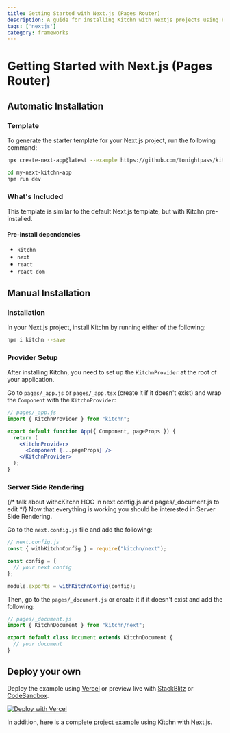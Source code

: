 ```yaml
---
title: Getting Started with Next.js (Pages Router)
description: A guide for installing Kitchn with Nextjs projects using Pages Router
tags: ['nextjs']
category: frameworks
---
```



# Getting Started with Next.js (Pages Router)

## Automatic Installation

### Template

To generate the starter template for your Next.js project, run the following command:

```sh
npx create-next-app@latest --example https://github.com/tonightpass/kitchn/tree/master/examples/next-pages my-next-kitchn-app

cd my-next-kitchn-app
npm run dev
```

### What's Included

This template is similar to the default Next.js template, but with Kitchn pre-installed.

#### Pre-install dependencies

- `kitchn`
- `next`
- `react`
- `react-dom`

## Manual Installation

### Installation
In your Next.js project, install Kitchn by running either of the following:

```sh npm2yarn
npm i kitchn --save
```

### Provider Setup

After installing Kitchn, you need to set up the `KitchnProvider` at the root 
of your application.

Go to `pages/_app.js` or `pages/_app.tsx` (create it if it doesn't exist) and
wrap the `Component` with the `KitchnProvider`:

```jsx
// pages/_app.js
import { KitchnProvider } from "kitchn";

export default function App({ Component, pageProps }) {
  return (
    <KitchnProvider>
      <Component {...pageProps} />
    </KitchnProvider>
  );
}
```

### Server Side Rendering
{/* talk about withcKitchn HOC in next.config.js and pages/_document.js to edit */}
Now that everything is working you should be interested in Server Side Rendering.

Go to the `next.config.js` file and add the following:

```js
// next.config.js
const { withKitchnConfig } = require("kitchn/next");

const config = {
  // your next config
};

module.exports = withKitchnConfig(config);
```

Then, go to the `pages/_document.js` or create it if it doesn't exist and add the following:

```jsx
// pages/_document.js
import { KitchnDocument } from "kitchn/next";

export default class Document extends KitchnDocument {
  // your document
}
```

## Deploy your own

Deploy the example using [Vercel](https://vercel.com/new/clone?repository-url=https://github.com/tonightpass/kitchn/tree/master/examples/next-pages&project-name=kitchn-next&repository-name=kitchn-next) or preview live with [StackBlitz](https://stackblitz.com/github/tonightpass/kitchn/tree/master/examples/next-pages) or [CodeSandbox](https://codesandbox.io/s/github/tonightpass/kitchn/tree/master/examples/next-pages).

[![Deploy with Vercel](https://vercel.com/button)](https://vercel.com/new/clone?repository-url=https://github.com/tonightpass/kitchn/tree/master/examples/next-pages&project-name=kitchn-next&repository-name=kitchn-next)

In addition, here is a complete [project example](https://github.com/tonightpass/kitchn/tree/master/examples/next-pages) using Kitchn with Next.js.
